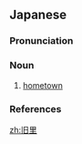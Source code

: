 ==Japanese==
{{ja-kanjitab|きゅう|り|yomi=o}}

===Pronunciation===
{{ja-pron|yomi=o|きゅうり|acc=1|acc_ref=DJR}}

===Noun===
{{ja-noun|きゅうり|hhira=きうり}}

# [[hometown]]

===References===
<references/>

[[zh:旧里]]